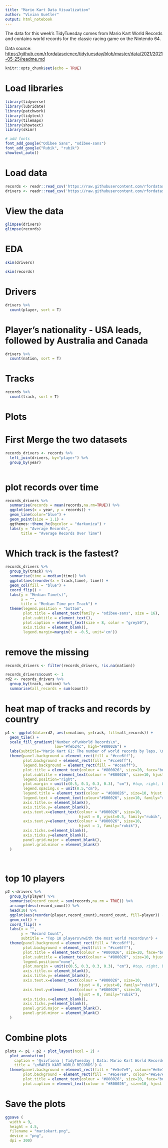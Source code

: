 ```yaml
---
title: "Mario Kart Data Visualization"
author: "Vivian Guetler"
output: html_notebook
---
```


The data for this week's TidyTuesday comes from Mario Kart World Records and contains world records for the classic racing game on the Nintendo 64.

Data source: <https://github.com/rfordatascience/tidytuesday/blob/master/data/2021/2021-05-25/readme.md>


```r
knitr::opts_chunk$set(echo = TRUE)
```

# Load libraries
```r
library(tidyverse)
library(lubridate)
library(patchwork)
library(tidytext)
library(tilemaps)
library(showtext)
library(skimr)

# add fonts
font_add_google("Odibee Sans", "odibee-sans")
font_add_google("Rubik", "rubik")
showtext_auto()
```

# Load data
```r
records <- readr::read_csv('https://raw.githubusercontent.com/rfordatascience/tidytuesday/master/data/2021/2021-05-25/records.csv')
drivers <- readr::read_csv('https://raw.githubusercontent.com/rfordatascience/tidytuesday/master/data/2021/2021-05-25/drivers.csv')

```

# View the data
```r
glimpse(drivers)
glimpse(records)
```

# EDA 
```r
skim(drivers)
```

```r
skim(records)
```

# Drivers
```r
drivers %>%
  count(player, sort = T)
```

# Player's nationality - USA leads, followed by Australia and Canada
```r
drivers %>%
  count(nation, sort = T)
```

# Tracks
```r
records %>%
  count(track, sort = T)
```
# Plots

# First Merge the two datasets
```r
records_drivers <- records %>%
  left_join(drivers, by="player") %>%
  group_by(year) 
  
```

# plot records over time
```r
records_drivers %>%
  summarise(records = mean(records,na.rm=TRUE)) %>% 
  ggplot(aes(x = year, y = records)) +
  geom_line(color="blue") + 
  geom_point(size = 1.1) +
  ggthemes::theme_hc(bgcolor = "darkunica") +
  labs(y = "Average Records",
       title = "Average Records Over Time")
```

# Which track is the fastest?

```r
records_drivers %>%
  group_by(track) %>%
  summarise(time = median(time)) %>%
  ggplot(aes(reorder(x = track,time), time)) + 
  geom_col(fill = "blue") +
  coord_flip() +
  labs(y = "Median Time(s)",
       x = "",
       title = "Median Time per Track") +
  theme(legend.position = "bottom",
        plot.title = element_text(family = "odibee-sans", size = 16),
        plot.subtitle = element_text(),
        plot.caption = element_text(size = 8, color = "grey50"),
        axis.ticks = element_blank(),
        legend.margin=margin(t = -0.5, unit='cm'))
```

# remove the missing 
```r
records_drivers <- filter(records_drivers, !is.na(nation))
```

```r
records_drivers$count <- 1
rd2 <- records_drivers %>% 
  group_by(track, nation) %>% 
  summarise(all_records = sum(count))
```

# heat map of tracks and records by country

```r
p1 <- ggplot(data=rd2, aes(x=nation, y=track, fill=all_records)) + 
  geom_tile() +
  scale_fill_gradient("Number of\nWorld Records\n", 
                      low="#feb24c", high="#800026") +
  labs(subtitle="Mario Kart 61: The number of world records by laps, \n track and players in different countries.\n") +
  theme(panel.background = element_rect(fill = "#cce6ff"),
        plot.background = element_rect(fill = "#cce6ff"),
        legend.background = element_rect(fill = "#cce6ff"),
        plot.title = element_text(colour = "#800026", size=20, face="bold", hjust = 0, family="odibee-sans"),
        plot.subtitle = element_text(colour = "#800026", size=10, hjust = 0, family="rubik"),
        legend.position="right",
        plot.margin = unit(c(0.5, 0.3, 0.3, 0.3), "cm"), #top, right, bottom, left
        legend.spacing.x = unit(0.5,"cm"),
        legend.title = element_text(colour = "#800026", size=10, hjust = 0.5, family="odibee-sans"),
        legend.text = element_text(colour="#800026", size=10, family="rubik", hjust = 0.5),
        axis.title.x= element_blank(),
        axis.title.y= element_blank(),
        axis.text.x=element_text(colour = "#800026", size=10, 
                                 hjust = 0, vjust=0.5, family="rubik", angle=-90),
        axis.text.y=element_text(colour = "#800026", size=10, 
                                 hjust = 1, family="rubik"),
        axis.ticks.x=element_blank(),
        axis.ticks.y=element_blank(),
        panel.grid.major = element_blank(), 
        panel.grid.minor = element_blank()
  )

                    
```

# top 10 players
```r
p2 <-drivers %>% 
  group_by(player) %>%
  summarise(record_count = sum(records,na.rm = TRUE)) %>% 
  arrange(desc(record_count)) %>% 
  head(10) %>%
  ggplot(aes(reorder(player,record_count),record_count, fill=player)) +
  geom_col() +
  coord_flip() +
  labs(x = "",
       y = "Record Count",
       subtitle = "Top 10 players\nwith the most world records\n") +
  theme(panel.background = element_rect(fill = "#cce6ff"),
        plot.background = element_rect(fill = "#cce6ff"),
        plot.title = element_text(colour = "#800026", size=20, face="bold", hjust = 0, family="odibee-sans"),
        plot.subtitle = element_text(colour = "#800026", size=10, hjust = 0, family="rubik"),
        legend.position="none",
        plot.margin = unit(c(0.5, 0.3, 0.3, 0.3), "cm"), #top, right, bottom, left
        axis.title.x= element_blank(),
        axis.title.y= element_blank(),
        axis.text.x=element_text(colour = "#800026", size=10, 
                                 hjust = 0, vjust=0, family="rubik"),
        axis.text.y=element_text(colour = "#800026", size=10, 
                                 hjust = 0, family="rubik"),
        axis.ticks.x=element_blank(),
        axis.ticks.y=element_blank(),
        panel.grid.major = element_blank(), 
        panel.grid.minor = element_blank()
  )
```


# Combine plots

```r
plots <- p1 + p2 + plot_layout(ncol = 2) +
  plot_annotation(
    caption = '@vivfiona | TidyTuesday | Data: Mario Kart World Records',
    title = '\nMARIO KART WORLD RECORDS') &
  theme(panel.background = element_rect(fill = "#e5e7e9", colour="#e5e7e9"),
        plot.background = element_rect(fill = "#e5e7e9", colour="#e5e7e9"),
        plot.title = element_text(colour = "#800026", size=20, face="bold", hjust = 0.5, family="odibee-sans"),
        plot.caption = element_text(colour = "#800026", size=10, hjust = 1, family="rubik"))


```

# Save the plots

```r
ggsave (
  width = 9,
  height = 4.5,
  filename = "mariokart.png",
  device = "png",
  dpi = 300)
```


